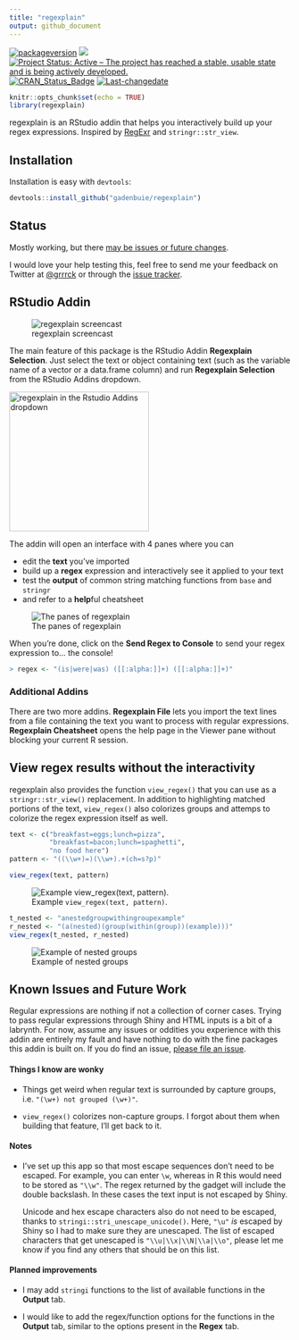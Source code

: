 ```yaml
---
title: "regexplain"
output: github_document
---
```

[![packageversion](https://img.shields.io/badge/v-0.1.1.9000-orange.svg)](commits/master)
![](https://img.shields.io/badge/lifecycle-needs_testers-yellow.svg)
[![Project Status: Active – The project has reached a stable, usable state and is being actively developed.](http://www.repostatus.org/badges/latest/active.svg)](http://www.repostatus.org/#active)
[![CRAN_Status_Badge](http://www.r-pkg.org/badges/version/regexplain)](https://cran.r-project.org/package=regexplain)
[![Last-changedate](https://img.shields.io/badge/last%20change-`r gsub('-', '--', Sys.Date())`-yellowgreen.svg)](/commits/master)

```r
knitr::opts_chunk$set(echo = TRUE)
library(regexplain)
```


<!-- Links -->
[regexr]: https://regexr.com/

regexplain is an RStudio addin that helps you interactively build up your regex expressions.
Inspired by [RegExr][regexr] and `stringr::str_view`.

## Installation

Installation is easy with `devtools`:

```r
devtools::install_github("gadenbuie/regexplain")
```

## Status

Mostly working, but there [may be issues or future changes](#issues).

I would love your help testing this, feel free to send me your feedback on Twitter at [&commat;grrrck](https://twitter.com/grrrck) or through the [issue tracker](https://github.com/gadenbuie/regexplain).

## RStudio Addin

![regexplain screencast](docs/gadget-screencast.gif)

The main feature of this package is the RStudio Addin **Regexplain Selection**.
Just select the text or object containing text (such as the variable name of a vector or a data.frame column) and run **Regexplain Selection** from the RStudio Addins dropdown.

<img src="docs/rstudio-addin-list.png" width = "250px;" alt="regexplain in the Rstudio Addins dropdown">

The addin will open an interface with 4 panes where you can

- edit the **text** you've imported
- build up a **regex** expression and interactively see it applied to your text
- test the **output** of common string matching functions from `base` and `stringr`
- and refer to a **help**ful cheatsheet

![The panes of regexplain](docs/regexplain-gadget-tabs.png)

When you're done, click on the **Send Regex to Console** to send your regex expression to... the console!

```r
> regex <- "(is|were|was) ([[:alpha:]]+) ([[:alpha:]]+)"
```

### Additional Addins

There are two more addins.
**Regexplain File** lets you import the text lines from a file containing the text you want to process with regular expressions.
**Regexplain Cheatsheet** opens the help page in the Viewer pane without blocking your current R session.

## View regex results without the interactivity

regexplain also provides the function `view_regex()` that you can use as a `stringr::str_view()` replacement.
In addition to highlighting matched portions of the text, `view_regex()` also colorizes groups and attemps to colorize the regex expression itself as well.

```r
text <- c("breakfast=eggs;lunch=pizza",
          "breakfast=bacon;lunch=spaghetti", 
          "no food here")
pattern <- "((\\w+)=)(\\w+).+(ch=s?p)"

view_regex(text, pattern)
```

![Example `view_regex(text, pattern)`.](docs/view-regex.png)

```r
t_nested <- "anestedgroupwithingroupexample"
r_nested <- "(a(nested)(group(within(group))(example)))"
view_regex(t_nested, r_nested)
```

![Example of nested groups](docs/view-nested.png)


## Known Issues and Future Work {#issues}

Regular expressions are nothing if not a collection of corner cases.
Trying to pass regular expressions through Shiny and HTML inputs is a bit of a labrynth.
For now, assume any issues or oddities you experience with this addin are entirely my fault and have nothing to do with the fine packages this addin is built on.
If you do find an issue, [please file an issue](https://github.com/gadenbuie/regexplain).

#### Things I know are wonky

- Things get weird when regular text is surrounded by capture groups, i.e. `"(\w+) not grouped (\w+)"`.

- `view_regex()` colorizes non-capture groups. I forgot about them when building that feature, I'll get back to it.

#### Notes

- I've set up this app so that most escape sequences don't need to be escaped.
  For example, you can enter `\w`, whereas in R this would need to be stored as 
  `"\\w"`. The regex returned by the gadget will include the double backslash.
  In these cases the text input is not escaped by Shiny.
  
  Unicode and hex escape characters also do not need to be escaped, thanks to
  `stringi::stri_unescape_unicode()`. Here, `"\u"` *is* escaped by Shiny so I
  had to make sure they are unescaped. The list of escaped characters that get
  unescaped is `"\\u|\\x|\\N|\\a|\\o"`, please let me know if you find any 
  others that should be on this list.

#### Planned improvements

- I may add `stringi` functions to the list of available functions in the **Output** tab.

- I would like to add the regex/function options for the functions in the **Output** tab, similar to the options present in the **Regex** tab.
